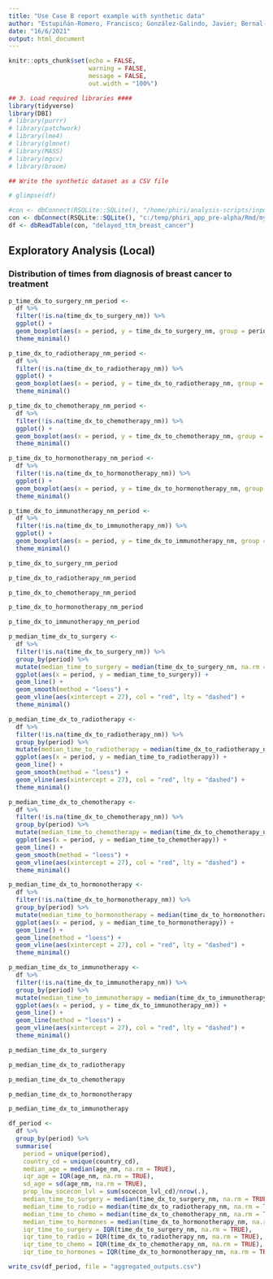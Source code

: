 ---
title: "Use Case B report example with synthetic data"
author: "Estupiñán-Romero, Francisco; González-Galindo, Javier; Bernal-Delgado, Enrique"
date: "16/6/2021"
output: html_document
---

```{r setup, include=FALSE}
knitr::opts_chunk$set(echo = FALSE, 
                      warning = FALSE, 
                      message = FALSE,
                      out.width = "100%")
```


```{r load_libraries}
## 3. Load required libraries ####
library(tidyverse)
library(DBI)
# library(purrr)
# library(patchwork)
# library(lme4)
# library(glmnet)
# library(MASS)
# library(mgcv)
# library(broom)

```


```{r load_data}
## Write the synthetic dataset as a CSV file

# glimpse(df)

#con <- dbConnect(RSQLite::SQLite(), "/home/phiri/analysis-scripts/inputs/database/database.db")
con <- dbConnect(RSQLite::SQLite(), "c:/temp/phiri_app_pre-alpha/Rmd/mydatabase_syntheticdata.sqlite")
df <- dbReadTable(con, "delayed_ttm_breast_cancer")

```


## Exploratory Analysis (Local)
### Distribution of times from diagnosis of breast cancer to treatment

```{r boxplots}
p_time_dx_to_surgery_nm_period <- 
  df %>% 
  filter(!is.na(time_dx_to_surgery_nm)) %>% 
  ggplot() +
  geom_boxplot(aes(x = period, y = time_dx_to_surgery_nm, group = period)) +
  theme_minimal()

p_time_dx_to_radiotherapy_nm_period <- 
  df %>% 
  filter(!is.na(time_dx_to_radiotherapy_nm)) %>% 
  ggplot() +
  geom_boxplot(aes(x = period, y = time_dx_to_radiotherapy_nm, group = period)) +
  theme_minimal()

p_time_dx_to_chemotherapy_nm_period <- 
  df %>% 
  filter(!is.na(time_dx_to_chemotherapy_nm)) %>% 
  ggplot() +
  geom_boxplot(aes(x = period, y = time_dx_to_chemotherapy_nm, group = period)) +
  theme_minimal()

p_time_dx_to_hormonotherapy_nm_period <- 
  df %>% 
  filter(!is.na(time_dx_to_hormonotherapy_nm)) %>% 
  ggplot() +
  geom_boxplot(aes(x = period, y = time_dx_to_hormonotherapy_nm, group = period)) +
  theme_minimal()

p_time_dx_to_immunotherapy_nm_period <- 
  df %>% 
  filter(!is.na(time_dx_to_immunotherapy_nm)) %>% 
  ggplot() +
  geom_boxplot(aes(x = period, y = time_dx_to_immunotherapy_nm, group = period)) +
  theme_minimal()

p_time_dx_to_surgery_nm_period 

p_time_dx_to_radiotherapy_nm_period 

p_time_dx_to_chemotherapy_nm_period 

p_time_dx_to_hormonotherapy_nm_period 

p_time_dx_to_immunotherapy_nm_period

```


```{r median_times_trends}

p_median_time_dx_to_surgery <- 
  df %>% 
  filter(!is.na(time_dx_to_surgery_nm)) %>% 
  group_by(period) %>% 
  mutate(median_time_to_surgery = median(time_dx_to_surgery_nm, na.rm = TRUE)) %>% 
  ggplot(aes(x = period, y = median_time_to_surgery)) + 
  geom_line() + 
  geom_smooth(method = "loess") +
  geom_vline(aes(xintercept = 27), col = "red", lty = "dashed") + 
  theme_minimal()

p_median_time_dx_to_radiotherapy <- 
  df %>% 
  filter(!is.na(time_dx_to_radiotherapy_nm)) %>% 
  group_by(period) %>% 
  mutate(median_time_to_radiotherapy = median(time_dx_to_radiotherapy_nm, na.rm = TRUE)) %>% 
  ggplot(aes(x = period, y = median_time_to_radiotherapy)) + 
  geom_line() + 
  geom_smooth(method = "loess") +
  geom_vline(aes(xintercept = 27), col = "red", lty = "dashed") + 
  theme_minimal()

p_median_time_dx_to_chemotherapy <- 
  df %>% 
  filter(!is.na(time_dx_to_chemotherapy_nm)) %>% 
  group_by(period) %>% 
  mutate(median_time_to_chemotherapy = median(time_dx_to_chemotherapy_nm, na.rm = TRUE)) %>% 
  ggplot(aes(x = period, y = median_time_to_chemotherapy)) + 
  geom_line() + 
  geom_smooth(method = "loess") +
  geom_vline(aes(xintercept = 27), col = "red", lty = "dashed") + 
  theme_minimal()

p_median_time_dx_to_hormonotherapy <- 
  df %>% 
  filter(!is.na(time_dx_to_hormonotherapy_nm)) %>% 
  group_by(period) %>% 
  mutate(median_time_to_hormonotherapy = median(time_dx_to_hormonotherapy_nm , na.rm = TRUE)) %>% 
  ggplot(aes(x = period, y = median_time_to_hormonotherapy)) + 
  geom_line() + 
  geom_line(method = "loess") +
  geom_vline(aes(xintercept = 27), col = "red", lty = "dashed") + 
  theme_minimal()

p_median_time_dx_to_immunotherapy <- 
  df %>% 
  filter(!is.na(time_dx_to_immunotherapy_nm)) %>% 
  group_by(period) %>% 
  mutate(median_time_to_immunotherapy = median(time_dx_to_immunotherapy_nm , na.rm = TRUE)) %>% 
  ggplot(aes(x = period, y = time_dx_to_immunotherapy_nm)) + 
  geom_line() + 
  geom_line(method = "loess") +
  geom_vline(aes(xintercept = 27), col = "red", lty = "dashed") + 
  theme_minimal()

p_median_time_dx_to_surgery

p_median_time_dx_to_radiotherapy

p_median_time_dx_to_chemotherapy

p_median_time_dx_to_hormonotherapy

p_median_time_dx_to_immunotherapy

```


```{r}

df_period <- 
  df %>% 
  group_by(period) %>% 
  summarise(
    period = unique(period),
    country_cd = unique(country_cd),
    median_age = median(age_nm, na.rm = TRUE),
    iqr_age = IQR(age_nm, na.rm = TRUE),
    sd_age = sd(age_nm, na.rm = TRUE), 
    prop_low_socecon_lvl = sum(socecon_lvl_cd)/nrow(.),
    median_time_to_surgery = median(time_dx_to_surgery_nm, na.rm = TRUE),
    median_time_to_radio = median(time_dx_to_radiotherapy_nm, na.rm = TRUE),
    median_time_to_chemo = median(time_dx_to_chemotherapy_nm, na.rm = TRUE),
    median_time_to_hormones = median(time_dx_to_hormonotherapy_nm, na.rm = TRUE),
    iqr_time_to_surgery = IQR(time_dx_to_surgery_nm, na.rm = TRUE),
    iqr_time_to_radio = IQR(time_dx_to_radiotherapy_nm, na.rm = TRUE),
    iqr_time_to_chemo = IQR(time_dx_to_chemotherapy_nm, na.rm = TRUE),
    iqr_time_to_hormones = IQR(time_dx_to_hormonotherapy_nm, na.rm = TRUE))

write_csv(df_period, file = "aggregated_outputs.csv")

```

